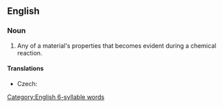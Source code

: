 {{also|chemical-property}}

==English==

===Noun===
{{wikipedia}}
{{en-noun|chemical properties}}
# {{lb|en|chemistry}} Any of a material's properties that becomes evident during a chemical reaction.

====Translations====
{{trans-top|any of a material's properties that becomes evident during a chemical reaction}}
* Czech: {{t|cs|chemická vlastnost|f}}
{{trans-mid}}
{{trans-bottom}}

[[Category:English 6-syllable words]]